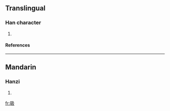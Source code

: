==Translingual==
===Han character===
{{Han char|rn=72|rad=日|as=04|sn=8|four=6704<sub>7</sub>|canj=日弓竹水 (ANHE)}}
# {{defn|Han|sort=日04}}
====References====
{{Han ref|kx=0490.370|dkj=13790|dj=0852.070|hdz=21487.170|uh=6605|ud=26117|bh=CCCD|bd=52429}}

----
==Mandarin==
===Hanzi===
{{cmn-hanzi|pin=[[jié]] ([[jie2]])|wg=chieh<sup>2</sup>}}
# {{defn|Mandarin}}

[[fr:昅]]